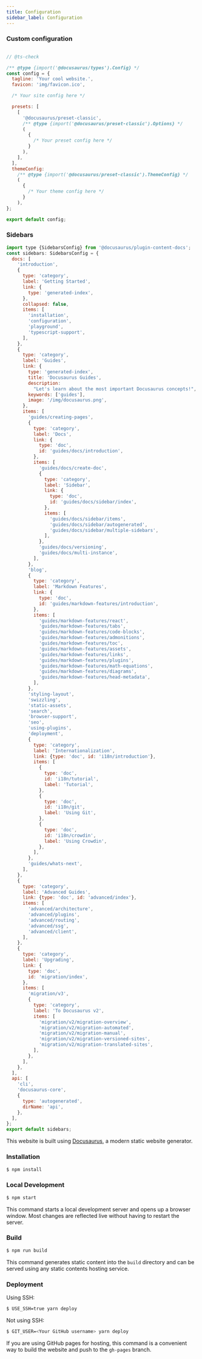 ```yaml
---
title: Configuration
sidebar_label: Configuration
---
```



### Custom configuration

```jsx title="src/docusaurus.config.js"

// @ts-check

/** @type {import('@docusaurus/types').Config} */
const config = {
  tagline: 'Your cool website.',
  favicon: 'img/favicon.ico',

  /* Your site config here */

  presets: [
    [
      '@docusaurus/preset-classic',
      /** @type {import('@docusaurus/preset-classic').Options} */
      (
        {
          /* Your preset config here */
        }
      ),
    ],
  ],
  themeConfig:
    /** @type {import('@docusaurus/preset-classic').ThemeConfig} */
    (
      {
        /* Your theme config here */
      }
    ),
};

export default config;

```

### Sidebars


```jsx title="src/sidebars.js"
import type {SidebarsConfig} from '@docusaurus/plugin-content-docs';
const sidebars: SidebarsConfig = {
  docs: [
    'introduction',
    {
      type: 'category',
      label: 'Getting Started',
      link: {
        type: 'generated-index',
      },
      collapsed: false,
      items: [
        'installation',
        'configuration',
        'playground',
        'typescript-support',
      ],
    },
    {
      type: 'category',
      label: 'Guides',
      link: {
        type: 'generated-index',
        title: 'Docusaurus Guides',
        description:
          "Let's learn about the most important Docusaurus concepts!",
        keywords: ['guides'],
        image: '/img/docusaurus.png',
      },
      items: [
        'guides/creating-pages',
        {
          type: 'category',
          label: 'Docs',
          link: {
            type: 'doc',
            id: 'guides/docs/introduction',
          },
          items: [
            'guides/docs/create-doc',
            {
              type: 'category',
              label: 'Sidebar',
              link: {
                type: 'doc',
                id: 'guides/docs/sidebar/index',
              },
              items: [
                'guides/docs/sidebar/items',
                'guides/docs/sidebar/autogenerated',
                'guides/docs/sidebar/multiple-sidebars',
              ],
            },
            'guides/docs/versioning',
            'guides/docs/multi-instance',
          ],
        },
        'blog',
        {
          type: 'category',
          label: 'Markdown Features',
          link: {
            type: 'doc',
            id: 'guides/markdown-features/introduction',
          },
          items: [
            'guides/markdown-features/react',
            'guides/markdown-features/tabs',
            'guides/markdown-features/code-blocks',
            'guides/markdown-features/admonitions',
            'guides/markdown-features/toc',
            'guides/markdown-features/assets',
            'guides/markdown-features/links',
            'guides/markdown-features/plugins',
            'guides/markdown-features/math-equations',
            'guides/markdown-features/diagrams',
            'guides/markdown-features/head-metadata',
          ],
        },
        'styling-layout',
        'swizzling',
        'static-assets',
        'search',
        'browser-support',
        'seo',
        'using-plugins',
        'deployment',
        {
          type: 'category',
          label: 'Internationalization',
          link: {type: 'doc', id: 'i18n/introduction'},
          items: [
            {
              type: 'doc',
              id: 'i18n/tutorial',
              label: 'Tutorial',
            },
            {
              type: 'doc',
              id: 'i18n/git',
              label: 'Using Git',
            },
            {
              type: 'doc',
              id: 'i18n/crowdin',
              label: 'Using Crowdin',
            },
          ],
        },
        'guides/whats-next',
      ],
    },
    {
      type: 'category',
      label: 'Advanced Guides',
      link: {type: 'doc', id: 'advanced/index'},
      items: [
        'advanced/architecture',
        'advanced/plugins',
        'advanced/routing',
        'advanced/ssg',
        'advanced/client',
      ],
    },
    {
      type: 'category',
      label: 'Upgrading',
      link: {
        type: 'doc',
        id: 'migration/index',
      },
      items: [
        'migration/v3',
        {
          type: 'category',
          label: 'To Docusaurus v2',
          items: [
            'migration/v2/migration-overview',
            'migration/v2/migration-automated',
            'migration/v2/migration-manual',
            'migration/v2/migration-versioned-sites',
            'migration/v2/migration-translated-sites',
          ],
        },
      ],
    },
  ],
  api: [
    'cli',
    'docusaurus-core',
    {
      type: 'autogenerated',
      dirName: 'api',
    },
  ],
};
export default sidebars;
```

This website is built using [Docusaurus](https://docusaurus.io/), a modern static website generator.

### Installation

```bash npm2yarn
$ npm install
```

### Local Development

```bash npm2yarn
$ npm start
```

This command starts a local development server and opens up a browser window. Most changes are reflected live without having to restart the server.

### Build

```bash npm2yarn
$ npm run build
```

This command generates static content into the `build` directory and can be served using any static contents hosting service.

### Deployment

Using SSH:

```sh
$ USE_SSH=true yarn deploy
```

Not using SSH:

```sh
$ GIT_USER=<Your GitHub username> yarn deploy
```

If you are using GitHub pages for hosting, this command is a convenient way to build the website and push to the `gh-pages` branch.
